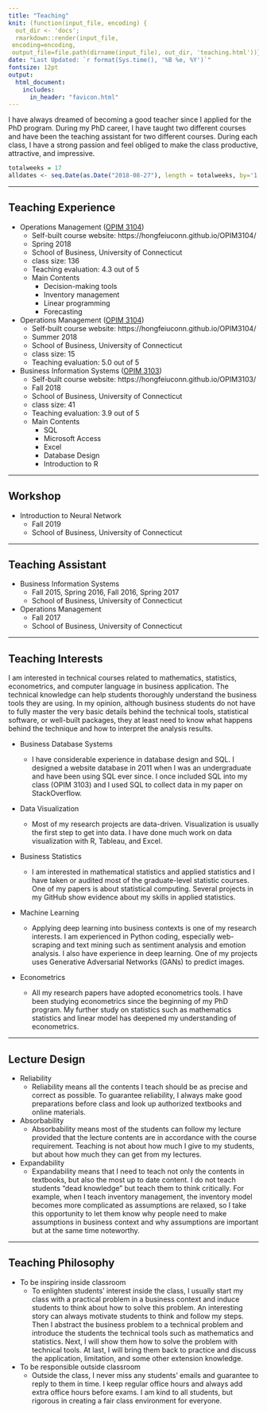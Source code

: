 ```yaml
---
title: "Teaching"
knit: (function(input_file, encoding) {
  out_dir <- 'docs';
  rmarkdown::render(input_file,
 encoding=encoding,
 output_file=file.path(dirname(input_file), out_dir, 'teaching.html'))})
date: "Last Updated: `r format(Sys.time(), '%B %e, %Y')`"
fontsize: 12pt
output: 
  html_document:
    includes:
      in_header: "favicon.html"
---
```


I have always dreamed of becoming a good teacher since I applied for the PhD program. During my PhD career, I have taught two different courses and have been the teaching assistant for two different courses. During each class, I have a strong passion and feel obliged to make the class productive, attractive, and impressive.

```r
totalweeks = 17
alldates <- seq.Date(as.Date("2018-08-27"), length = totalweeks, by='1 weeks')
```

***

## Teaching Experience

* Operations Management ([OPIM 3104](https://hongfeiuconn.github.io/OPIM3104/)) 
    * Self-built course website: https://hongfeiuconn.github.io/OPIM3104/
    * Spring 2018
    * School of Business, University of Connecticut
    * class size: 136 
    * Teaching evaluation: 4.3 out of 5 
    * Main Contents
        * Decision-making tools 
        * Inventory management 
        * Linear programming
        * Forecasting
        
* Operations Management ([OPIM 3104](https://hongfeiuconn.github.io/OPIM3104/)) 
    * Self-built course website: https://hongfeiuconn.github.io/OPIM3104/
    * Summer 2018
    * School of Business, University of Connecticut
    * class size: 15 
    * Teaching evaluation: 5.0 out of 5 

* Business Information Systems ([OPIM 3103](https://hongfeiuconn.github.io/OPIM3103/)) 
    * Self-built course website: https://hongfeiuconn.github.io/OPIM3103/
    * Fall 2018
    * School of Business, University of Connecticut
    * class size: 41 
    * Teaching evaluation: 3.9 out of 5 
    * Main Contents
        * SQL 
        * Microsoft Access 
        * Excel
        * Database Design
        * Introduction to R

***
## Workshop

* Introduction to Neural Network
    * Fall 2019
    * School of Business, University of Connecticut

***

## Teaching Assistant

* Business Information Systems
    * Fall 2015, Spring 2016, Fall 2016, Spring 2017
    * School of Business, University of Connecticut

* Operations Management
    * Fall 2017
    * School of Business, University of Connecticut


***

## Teaching Interests

I am interested in technical courses related to mathematics, statistics, econometrics, and computer language in business application. The technical knowledge can help students thoroughly understand the business tools they are using. In my opinion, although business students do not have to fully master the very basic details behind the technical tools, statistical software, or well-built packages, they at least need to know what happens behind the technique and how to interpret the analysis results.

* Business Database Systems 

    * I have considerable experience in database design and SQL. I designed a website database in 2011 when I was an undergraduate and have been using SQL ever since. I once included SQL into my class (OPIM 3103) and I used SQL to collect data in my paper on StackOverflow.
    
*	Data Visualization 
    * Most of my research projects are data-driven. Visualization is usually the first step to get into data. I have done much work on data visualization with R, Tableau, and Excel. 
    
*	Business Statistics 
    * I am interested in mathematical statistics and applied statistics and I have taken or audited most of the graduate-level statistic courses. One of my papers is about statistical computing. Several projects in my GitHub show evidence about my skills in applied statistics. 
    
*	Machine Learning 
    * Applying deep learning into business contexts is one of my research interests. I am experienced in Python coding, especially web-scraping and text mining such as sentiment analysis and emotion analysis. I also have experience in deep learning. One of my projects uses Generative Adversarial Networks (GANs) to predict images.
    
*	Econometrics 
    * All my research papers have adopted econometrics tools. I have been studying econometrics since the beginning of my PhD program. My further study on statistics such as mathematics statistics and linear model has deepened my understanding of econometrics. 

***

## Lecture Design

* Reliability
    * Reliability means all the contents I teach should be as precise and correct as possible. To guarantee reliability, I always make good preparations before class and look up authorized textbooks and online materials.

* Absorbability 
    * Absorbability means most of the students can follow my lecture provided that the lecture contents are in accordance with the course requirement. Teaching is not about how much I give to my students, but about how much they can get from my lectures. 

* Expandability   
    * Expandability means that I need to teach not only the contents in textbooks, but also the most up to date content. I do not teach students “dead knowledge” but teach them to think critically. For example, when I teach inventory management, the inventory model becomes more complicated as assumptions are relaxed, so I take this opportunity to let them know why people need to make assumptions in business context and why assumptions are important but at the same time noteworthy.

***

## Teaching Philosophy

* To be inspiring inside classroom 
    * To enlighten students' interest inside the class, I usually start my class with a practical problem in a business context and induce students to think about how to solve this problem. An interesting story can always motivate students to think and follow my steps. Then I abstract the business problem to a technical problem and introduce the students the technical tools such as mathematics and statistics. Next, I will show them how to solve the problem with technical tools. At last, I will bring them back to practice and discuss the application, limitation, and some other extension knowledge.
    
* To be responsible outside classroom
    * Outside the class, I never miss any students' emails and guarantee to reply to them in time. I keep regular office hours and always add extra office hours before exams. I am kind to all students, but rigorous in creating a fair class environment for everyone.
    

